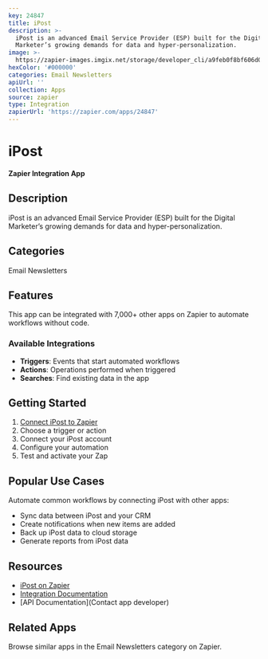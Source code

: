 ```yaml
---
key: 24847
title: iPost
description: >-
  iPost is an advanced Email Service Provider (ESP) built for the Digital
  Marketer’s growing demands for data and hyper-personalization.
image: >-
  https://zapier-images.imgix.net/storage/developer_cli/a9feb0f8bf606d0b635be181438fa6a7_2.png?auto=format%2Ccompress&ixlib=python-3.0.0&q=50
hexColor: '#000000'
categories: Email Newsletters
apiUrl: ''
collection: Apps
source: zapier
type: Integration
zapierUrl: 'https://zapier.com/apps/24847'
---
```

# iPost

**Zapier Integration App**

## Description

iPost is an advanced Email Service Provider (ESP) built for the Digital Marketer’s growing demands for data and hyper-personalization.

## Categories

Email Newsletters

## Features

This app can be integrated with 7,000+ other apps on Zapier to automate workflows without code.

### Available Integrations

- **Triggers**: Events that start automated workflows
- **Actions**: Operations performed when triggered
- **Searches**: Find existing data in the app

## Getting Started

1. [Connect iPost to Zapier](https://zapier.com/apps/24847)
2. Choose a trigger or action
3. Connect your iPost account
4. Configure your automation
5. Test and activate your Zap

## Popular Use Cases

Automate common workflows by connecting iPost with other apps:

- Sync data between iPost and your CRM
- Create notifications when new items are added
- Back up iPost data to cloud storage
- Generate reports from iPost data

## Resources

- [iPost on Zapier](https://zapier.com/apps/24847)
- [Integration Documentation](https://zapier.com/apps/24847/integrations)
- [API Documentation](Contact app developer)

## Related Apps

Browse similar apps in the Email Newsletters category on Zapier.

